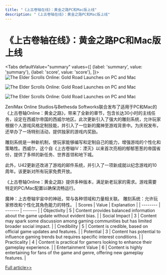 ```yaml
---
title: "《上古卷轴在线》：黄金之路PC和Mac版上线"
description: "《上古卷轴在线》：黄金之路PC和Mac版上线"
---
```



# 《上古卷轴在线》：黄金之路PC和Mac版上线


<Tabs
	defaultValue="summary"
	values={[
	{label: 'summary', value: 'summary'},
	{label: 'score', value: 'score'},
]}>
<TabItem value="summary">
<img
  src="https://image.informedainews.com/2024/06/Vid-EM2-1717551802-0.jpg"
  alt="The Elder Scrolls Online: Gold Road Launches on PC and Mac"
/>

<img
  src="https://image.informedainews.com/2024/06/Vid-HMD-1717551802-1.jpg"
  alt="The Elder Scrolls Online: Gold Road Launches on PC and Mac"
/>

<img
  src="https://image.informedainews.com/2024/06/Vid-Z6W-1717551802-2.jpg"
  alt="The Elder Scrolls Online: Gold Road Launches on PC and Mac"
/>



ZeniMax Online Studios与Bethesda Softworks联合发布了适用于PC和Mac的《上古卷轴Online：黄金之路》，带来了全新的章节，包含长达30小时的主线任务，设定在西威尔帝国的西威尔地区。此次更新引入了强大的雕刻系统，允许玩家根据个人游戏风格定制技能，并引入了一位新的魔神至游戏背景中。为庆祝发布，还举办了一场特别活动，提供独家的游戏内奖励。

雕刻系统是一种新机制，使玩家能够编写和定制自己的能力，增强游戏的个性化和策略性。西威尔，这个自《上古卷轴IV：湮灭》以来首次亮相的郁郁葱葱的帝国省份，提供了多样的新任务、世界首领和地下城。

此外，U42更新还改进了游戏的邮件系统，并引入了一项新成就以纪念游戏的10周年。该更新对所有玩家免费开放。

《上古卷轴Online：黄金之路》提供多种版本，满足新老玩家的需求。游戏需要特定的PC/Mac配置以确保流畅运行。

魔神：上古卷轴宇宙中的神祇，常与各种领域和力量相关联。
雕刻系统：允许玩家修改和个性化其角色能力的特性。
</TabItem>
<TabItem value="score">
	| Scores     | Value   | Explanation |
	| -------- | ------- | ------- |
	| Objectivity  | 5    | Content provides balanced information about the game update without evident bias.    |
	| Social Impact | 3     | Content may spark some discussion among gaming communities but has limited broader social impact.    |
	| Credibility    | 5    | Content is credible, based on official game updates and features.    |
	| Potential    | 3    | Content has potential to influence gaming trends but requires specific interest conditions.    |
	| Practicality    | 4    | Content is practical for gamers looking to enhance their gameplay experience.    |
	| Entertainment Value    | 6    | Content is highly entertaining for fans of the game and genre, offering new gameplay features.    |
</TabItem>
</Tabs>

[Full article>>](https://www.gcores.com/articles/182900)
